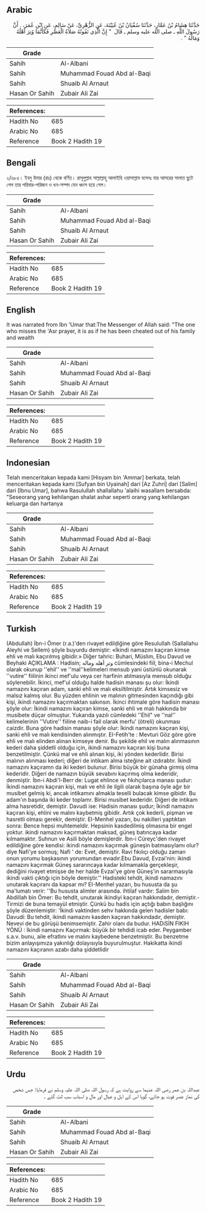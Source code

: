 ## Arabic


<div dir="rtl" lang="ar" style={{fontSize:'larger',backgroundColor:'#f8f9fa',padding:20}}>
حَدَّثَنَا هِشَامُ بْنُ عَمَّارٍ، حَدَّثَنَا سُفْيَانُ بْنُ عُيَيْنَةَ، عَنِ الزُّهْرِيِّ، عَنْ سَالِمٍ، عَنِ ابْنِ عُمَرَ، ‏.‏ أَنَّ رَسُولَ اللَّهِ ـ صلى الله عليه وسلم ـ قَالَ ‏ "‏ إِنَّ الَّذِي تَفُوتُهُ صَلاَةُ الْعَصْرِ فَكَأَنَّمَا وُتِرَ أَهْلُهُ وَمَالُهُ ‏"‏ ‏.‏
</div>
<div style={{backgroundColor:'#f8f9fa',padding:20, marginBottom: 10}}><table> <thead> <tr> <th>Grade</th> <th></th> </tr> </thead> <tbody> <tr><td>Sahih</td><td>Al-Albani</td></tr><tr><td>Sahih</td><td>Muhammad Fouad Abd al-Baqi</td></tr><tr><td>Sahih</td><td>Shuaib Al Arnaut</td></tr><tr><td>Hasan Or Sahih</td><td>Zubair Ali Zai</td></tr></tbody></table><table> <thead> <tr> <th>References:</th> <th></th> </tr> </thead> <tbody><tr><td>Hadith No</td><td>685</td></tr><tr><td>Arabic No</td><td>685</td></tr><tr><td>Reference</td><td>Book 2 Hadith 19</td></tr></tbody></table></div>

## Bengali


<div dir="ltr" lang="bn" style={{fontSize:'larger',backgroundColor:'#f8f9fa',padding:20}}>
২/৬৮৫। ইবনু উমার (রাঃ) থেকে বর্ণিত। রাসূলুল্লাহ সাল্লাল্লাহু আলাইহি ওয়াসাল্লাম বলেনঃ যার আসরের সালাত ছুটে গেল তার পরিবার-পরিজন ও ধন-সম্পদ যেন ধ্বংস হয়ে গেল।
</div>
<div style={{backgroundColor:'#f8f9fa',padding:20, marginBottom: 10}}><table> <thead> <tr> <th>Grade</th> <th></th> </tr> </thead> <tbody> <tr><td>Sahih</td><td>Al-Albani</td></tr><tr><td>Sahih</td><td>Muhammad Fouad Abd al-Baqi</td></tr><tr><td>Sahih</td><td>Shuaib Al Arnaut</td></tr><tr><td>Hasan Or Sahih</td><td>Zubair Ali Zai</td></tr></tbody></table><table> <thead> <tr> <th>References:</th> <th></th> </tr> </thead> <tbody><tr><td>Hadith No</td><td>685</td></tr><tr><td>Arabic No</td><td>685</td></tr><tr><td>Reference</td><td>Book 2 Hadith 19</td></tr></tbody></table></div>

## English


<div dir="ltr" lang="en" style={{fontSize:'larger',backgroundColor:'#f8f9fa',padding:20}}>
It was narrated from Ibn 'Umar that:The Messenger of Allah said: "The one who misses the 'Asr prayer, it is as if he has been cheated out of his family and wealth
</div>
<div style={{backgroundColor:'#f8f9fa',padding:20, marginBottom: 10}}><table> <thead> <tr> <th>Grade</th> <th></th> </tr> </thead> <tbody> <tr><td>Sahih</td><td>Al-Albani</td></tr><tr><td>Sahih</td><td>Muhammad Fouad Abd al-Baqi</td></tr><tr><td>Sahih</td><td>Shuaib Al Arnaut</td></tr><tr><td>Hasan Or Sahih</td><td>Zubair Ali Zai</td></tr></tbody></table><table> <thead> <tr> <th>References:</th> <th></th> </tr> </thead> <tbody><tr><td>Hadith No</td><td>685</td></tr><tr><td>Arabic No</td><td>685</td></tr><tr><td>Reference</td><td>Book 2 Hadith 19</td></tr></tbody></table></div>

## Indonesian


<div dir="ltr" lang="id" style={{fontSize:'larger',backgroundColor:'#f8f9fa',padding:20}}>
Telah menceritakan kepada kami [Hisyam bin 'Ammar] berkata, telah menceritakan kepada kami [Sufyan bin Uyainah] dari [Az Zuhri] dari [Salim] dari [Ibnu Umar], bahwa Rasulullah shallallahu 'alaihi wasallam bersabda: "Seseorang yang kehilangan shalat ashar seperti orang yang kehilangan keluarga dan hartanya
</div>
<div style={{backgroundColor:'#f8f9fa',padding:20, marginBottom: 10}}><table> <thead> <tr> <th>Grade</th> <th></th> </tr> </thead> <tbody> <tr><td>Sahih</td><td>Al-Albani</td></tr><tr><td>Sahih</td><td>Muhammad Fouad Abd al-Baqi</td></tr><tr><td>Sahih</td><td>Shuaib Al Arnaut</td></tr><tr><td>Hasan Or Sahih</td><td>Zubair Ali Zai</td></tr></tbody></table><table> <thead> <tr> <th>References:</th> <th></th> </tr> </thead> <tbody><tr><td>Hadith No</td><td>685</td></tr><tr><td>Arabic No</td><td>685</td></tr><tr><td>Reference</td><td>Book 2 Hadith 19</td></tr></tbody></table></div>

## Turkish


<div dir="ltr" lang="tr" style={{fontSize:'larger',backgroundColor:'#f8f9fa',padding:20}}>
(Abdullah) İbn-i Ömer (r.a.)'den rivayet edildiğine göre Resulullah (Sallallahu Aleyhi ve Sellem) şöyle buyurdu demiştir: «İkindi namazını kaçıran kimse ehli ve malı kaçırılmış gibidir.» Diğer tahric: Buhari, Müslim, Ebu Davud ve Beyhaki AÇIKLAMA : Hadisin; وتر أهله وماله cümlesindeki fiil, bina-i Mechul olarak okunup ''ehil'' ve ''mal''kelimeleri mensub yani üstünlü okunarak ''vutire'' fiilinin ikinci mef'ulu veya cer harfinin atılmasıyla mensub olduğu söylenebilir. İkinci, mef'ul olduğu halde hadisin manası şu olur: İkindi namazını kaçıran adam, sanki ehli ve malı eksiltilmiştir. Artık kimsesiz ve malsız kalmış olur. Bu yüzden ehIinin ve malının gitmesinden kaçındığı gibi kişi, ikindi namazını kaçırmaktan sakınsın. İkinci ihtimale göre hadisin manası şöyle olur: İkindi namazını kaçıran kimse, sanki ehIi ve malı hakkında bir musibete düçar olmuştur. Yukarıda yazılı cümledeki ''Ehil" ve ''nal'' kelimelerinin ''Vutire'' fiiline naib-i fail olarak merfu' (ötreli) okunması caizdir. Buna göre hadisin manası şöyle olur: İkindi namazını kaçıran kişi, sanki ehIi ve malı kendisinden alınmıştır. EI-Fetih'te : Mevturi Göz göre göre ehli ve malı elinden alınan kimseye denir. Bu şekilde ehil ve malın alınmasının kederi daha şiddetli olduğu için, ikindi namazını kaçıran kişi buna benzetilmiştir. Çünkü mal ve ehIi alınan kişi, iki yönden kederlidir. Birisi malının alınması kederi; diğeri de intikam alma isteğine ait ızdırabtır. İkindi namazını kaçıramn da iki kederi bulunur. Birisi büyük bir günaha girmiş olma kederidir. Diğeri de namazın büyük sevabını kaçırmış olma kederidir, denmiştir. İbn-i Abdi'l-Berr de: Lugat ehlince ve fıkıhçılarca manası şudur: İkindi namazını kaçıran kişi, malı ve ehli ile ilgili olarak başına öyle ağır bir musibet gelmiş ki, ancak intikamını almakla teselli bulacak kimse gibidir. Bu adam'ın başında iki keder toplamr. Birisi musibet kederidir. Diğeri de intikam alma hasretidir, demiştir. Davudi ise: Hadisin manası şudur; İkindi namazını kaçıran kişi, ehlini ve malını kaybetmiş gibidir. Artık çok kederli, pişman ve hasretli olması gerekir, demiştir. EI-Menhel yazarı, bu nakilleri yaptıktan sonra: Bence hepsi muhtemeldir. Hepsinin kasdedilmiş olmasına bir engel yoktur. ikindi namazını kaçırmaktan maksad, güneş batıncaya kadar kılmamaktır. Suhnun ve Asili böyle demişlerdir. İbn-i Cüreyc'den rivayet edildiğine göre kendisi: ikindi namazını kaçırmak güneşin batmasıylamı olur? diye Nafi'ye sormuş; Nafi ' de: Evet, demiştir. Ravi fıkılıçı olduğu zaman onun yorumu başkasının yorumundan evıadır.Ebu Davud, Evzai'nin: ikindi namazını kaçırmak Güneş sararıncaya kadar kılmamakla gerçekleşir, dediğini rivayet etmişse de her halde Evzai'ye göre Güneş'in sararmasıyla ikindi vakti çıktığı için böyle demiştir.'' Hadisteki tehdit, ikindi namazını unutarak kaçıranı da kapsar mı? EI-Menhel yazarı, bu hususta da şu ma'lumatı verir: ''Bu hususta alimler arasında. ihtilaf vardır: Salim bin AbdiIIah bin Ömer: Bu tehdit, unutarak ikindiyi kaçıran hakkındadır, demiştir.- Tirmizi de buna temayül etmiştir. Çünkü bu hadis için açtığı babın başlığını şöyle düzenlemiştir: 'İkindi vaktinden sehv hakkında gelen hadisler babı: Davudi: Bu tehdit, ikindi namazını kasden kaçıran hakkındadır, demiştir. Nevevi de bu görüşü benimsemiştir. Zahir olanı da budur. HADiSİN FIKIH YÖNÜ : İkindi namazını Kaçırmak: büyük bir tehdidi icab eder. Peygamber s.a.v. bunu, aile efratlını ve malını kaybedene benzetmiştir. Bu benzetme bizim anlayışımıza yakınlığı dolayısıyla buyurulmuştur. Hakikatta ikindi namazını kaçıranın azabı daha şiddetlidir
</div>
<div style={{backgroundColor:'#f8f9fa',padding:20, marginBottom: 10}}><table> <thead> <tr> <th>Grade</th> <th></th> </tr> </thead> <tbody> <tr><td>Sahih</td><td>Al-Albani</td></tr><tr><td>Sahih</td><td>Muhammad Fouad Abd al-Baqi</td></tr><tr><td>Sahih</td><td>Shuaib Al Arnaut</td></tr><tr><td>Hasan Or Sahih</td><td>Zubair Ali Zai</td></tr></tbody></table><table> <thead> <tr> <th>References:</th> <th></th> </tr> </thead> <tbody><tr><td>Hadith No</td><td>685</td></tr><tr><td>Arabic No</td><td>685</td></tr><tr><td>Reference</td><td>Book 2 Hadith 19</td></tr></tbody></table></div>

## Urdu


<div dir="rtl" lang="ur" style={{fontSize:'larger',backgroundColor:'#f8f9fa',padding:20}}>
عبداللہ بن عمر رضی اللہ عنہما سے روایت ہے کہ رسول اللہ صلی اللہ علیہ وسلم نے فرمایا: جس شخص کی نماز عصر فوت ہو جائے، گویا اس کے اہل و عیال اور مال و اسباب سب لٹ گئے ۔
</div>
<div style={{backgroundColor:'#f8f9fa',padding:20, marginBottom: 10}}><table> <thead> <tr> <th>Grade</th> <th></th> </tr> </thead> <tbody> <tr><td>Sahih</td><td>Al-Albani</td></tr><tr><td>Sahih</td><td>Muhammad Fouad Abd al-Baqi</td></tr><tr><td>Sahih</td><td>Shuaib Al Arnaut</td></tr><tr><td>Hasan Or Sahih</td><td>Zubair Ali Zai</td></tr></tbody></table><table> <thead> <tr> <th>References:</th> <th></th> </tr> </thead> <tbody><tr><td>Hadith No</td><td>685</td></tr><tr><td>Arabic No</td><td>685</td></tr><tr><td>Reference</td><td>Book 2 Hadith 19</td></tr></tbody></table></div>